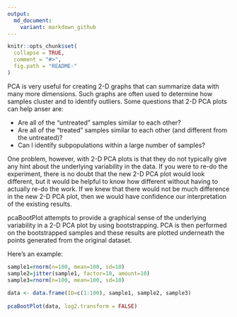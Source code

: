 ```yaml
---
output:
  md_document:
    variant: markdown_github
---
```


<!-- README.md is generated from README.Rmd. Please edit that file -->

```r
knitr::opts_chunk$set(
  collapse = TRUE,
  comment = "#>",
  fig.path = "README-"
)
```


PCA is very useful for creating 2-D graphs that can summarize data with many
more dimensions. Such graphs are often used to determine how samples cluster
and to identify outliers. Some questions that 2-D PCA plots can help anser are:

* Are all of the "untreated" samples similar to each other?
* Are all of the "treated" samples similar to each other (and different from the
untreated)?
* Can I identify subpopulations within a large number of samples?

One problem, however, with 2-D PCA plots is that they do not typically give any
hint about the underlying variability in the data. If you were to re-do the
experiment, there is no doubt that the new 2-D PCA plot would look different, but
it would be helpful to know how different without having to actually re-do the work. If we knew that there would not be much difference in the new 2-D PCA plot, then we would have confidence our interpretation of the existing results.

pcaBootPlot attempts to provide a graphical sense of the underlying variability in
a 2-D PCA plot by using bootstrapping. PCA is then performed on the bootstrapped
samples and these results are plotted underneath the points generated from the
original dataset.

Here's an example:

```r
sample1=rnorm(n=100, mean=100, sd=10)
sample2=jitter(sample1, factor=10, amount=10)
sample3=rnorm(n=100, mean=100, sd=10)
 
data <- data.frame(ID=c(1:100), sample1, sample2, sample3)
 
pcaBootPlot(data, log2.transform = FALSE)   
```

